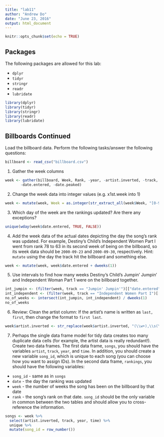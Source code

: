 ```yaml
---
title: "lab11"
author: "Andrew Do"
date: "June 23, 2016"
output: html_document
---
```


```r
knitr::opts_chunk$set(echo = TRUE)
```

## Packages
The following packages are allowed for this lab:

* `dplyr`
* `tidyr`
* `stringr`
* `readr`
* `lubridate`

```r
library(dplyr)
library(tidyr)
library(stringr)
library(readr)
library(lubridate)
```

## Billboards Continued

Load the billboard data.  Perform the following tasks/answer the following questions:
```r
billboard <- read_csv("billboard.csv")
```

1.  Gather the week columns
```r
week <- gather(billboard, Week, Rank, -year, -artist.inverted, -track, -time, -genre,
       -date.entered, -date.peaked)
```

2.  Change the week data into integer values (e.g. x1st.week into 1)
```r
week <- mutate(week, Week = as.integer(str_extract_all(week$Week, "[0-9]{1,}")))
```

3.  Which day of the week are the rankings updated?  Are there any exceptions?
```r
unique(wday(week$date.entered, TRUE, FALSE))
```

4.  Add the week data of the actual dates depicting the day the song's rank was updated.  For example, Destiny's Child's Independent Women Part I went from rank 78 to 63 in its second week of being on the billboard, so its week data should be `2000-09-23` and `2000-09-30`, respectively. Hint: `mutate` using the day the track hit the billboard and something else.
```r
week <- mutate(week, week$date.entered + dweeks(1))
```

5.  Use intervals to find how many weeks Destiny's Child's Jumpin' Jumpin' and Independent Woman Part 1 were on the billboard together.
```r
int_jumpin <- (filter(week, track == "Jumpin' Jumpin'")[["date.entered"]][1]) %--% ((filter(week, track == "Jumpin' Jumpin'")[["date.entered"]][1]) + dweeks(32))
int_independent <- (filter(week, track == "Independent Women Part I")[["date.entered"]][1]) %--% ((filter(week, track == "Independent Women Part I")[["date.entered"]][1]) + dweeks(28))
no_of_weeks <- intersect(int_jumpin, int_independent) / dweeks(1)
no_of_weeks
```

6.  Review: Clean the artist column: If the artist's name is written as `last, first`, then change the format to `first last`.
```r
week$artist.inverted <- str_replace(week$artist.inverted, "(\\w+),\\s(\\w+)","\\2 \\1")
```

7.  Perhaps the single data frame model for tidy data creates too many duplicate data cells (for example, the artist data is really redundant!).  Create two data frames.  The first data frame, `songs`, you should have the variables `artist`, `track`, `year`, and `time`.  In addition, you should create a new variable `song_id`, which is unique to each song (you can choose how you want to assign IDs).  In the second data frame, `rankings`, you should have the following variables:
  * `song_id` - same as in `songs`
  * `date` - the day the ranking was updated
  * `week` - the number of weeks the song has been on the billboard by that date
  * `rank` - the song's rank on that date.
`song_id` should be the only variable in common between the two tables and should allow you to cross-reference the information.
```r
songs <- week %>%
  select(artist.inverted, track, year, time) %>%
  unique %>%
  mutate(song_id = row_number())
```